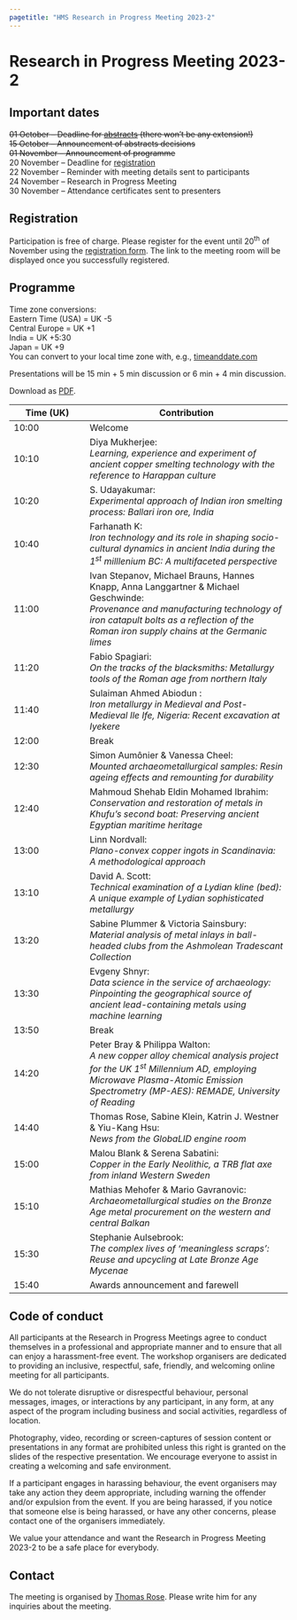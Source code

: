 ```yaml
---
pagetitle: "HMS Research in Progress Meeting 2023-2"
---
```


# Research in Progress Meeting 2023-2

::: {.callout-important icon=false} 

## Important dates
~~01 October -- Deadline for [abstracts](https://forms.gle/4WL3oqG4vHh1F7ti7) (there won't be any extension!)~~  
~~15 October -- Announcement of abstracts decisions~~  
~~01 November -- Announcement of programme~~  
20 November -- Deadline for [registration](https://forms.gle/dzQemocN3TtX6LhF7)  
22 November -- Reminder with meeting details sent to participants  
24 November -- Research in Progress Meeting  
30 November -- Attendance certificates sent to presenters

::: 

## Registration

Participation is free of charge. Please register for the event until 20^th^ of November using the [registration form](https://forms.gle/dzQemocN3TtX6LhF7). The link to the meeting room will be displayed once you successfully registered.  

## Programme

[Time zone conversions:  
Eastern Time (USA) = UK -5  
Central Europe = UK +1  
India = UK +5:30  
Japan = UK +9  
You can convert to your local time zone with, e.g., [timeanddate.com](https://www.timeanddate.com/worldclock/converter.html?iso=20231124T100000&p1=136)]{.aside}

Presentations will be 15 min + 5 min discussion or 6 min + 4 min discussion.  

Download as [PDF](assets/2023-2_Programme.pdf).

| Time (UK) | Contribution |
|------|----------------|
|10:00 | Welcome |
|10:10 | Diya Mukherjee: <br> *Learning, experience and experiment of ancient copper smelting technology with the reference to Harappan culture*|
|10:20 | S. Udayakumar: <br> *Experimental approach of Indian iron smelting process: Ballari iron ore, India*|
|10:40 | Farhanath K: <br> *Iron technology and its role in shaping socio-cultural dynamics in ancient India during the 1^st^ milllenium BC: A multifaceted perspective*|
|11:00 | Ivan Stepanov, Michael Brauns, Hannes Knapp, Anna Langgartner & Michael Geschwinde: <br> *Provenance and manufacturing technology of iron catapult bolts as a reflection of the Roman iron supply chains at the Germanic limes*|
|11:20 | Fabio Spagiari: <br> *On the tracks of the blacksmiths: Metallurgy tools of the Roman age from northern Italy*|
|11:40 | Sulaiman Ahmed Abiodun : <br> *Iron metallurgy in Medieval and Post-Medieval Ile Ife, Nigeria: Recent excavation at Iyekere *|
|12:00 | Break |
|12:30 | Simon Aumônier & Vanessa Cheel: <br> *Mounted archaeometallurgical samples: Resin ageing effects and remounting for durability*|
|12:40 | Mahmoud Shehab Eldin Mohamed Ibrahim: <br> *Conservation and restoration of metals in Khufu's second boat: Preserving ancient Egyptian maritime heritage*|
|13:00 | Linn Nordvall: <br> *Plano-convex copper ingots in Scandinavia: A methodological approach*|
|13:10 | David A. Scott: <br> *Technical examination of a Lydian kline (bed): A unique example of Lydian sophisticated metallurgy*|
|13:20 | Sabine Plummer & Victoria Sainsbury: <br> *Material analysis of metal inlays in ball-headed clubs from the Ashmolean Tradescant Collection*|
|13:30 | Evgeny Shnyr: <br> *Data science in the service of archaeology: Pinpointing the geographical source of ancient lead-containing metals using machine learning*|
|13:50 | Break|
|14:20 | Peter Bray & Philippa Walton: <br> *A new copper alloy chemical analysis project for the UK 1^st^ Millennium AD, employing Microwave Plasma-Atomic Emission Spectrometry (MP-AES): REMADE, University of Reading*|
|14:40 | Thomas Rose, Sabine Klein, Katrin J. Westner & Yiu-Kang Hsu: <br> *News from the GlobaLID engine room*|
|15:00 | Malou Blank & Serena Sabatini: <br> *Copper in the Early Neolithic, a TRB flat axe from inland Western Sweden*|
|15:10 | Mathias Mehofer & Mario Gavranovic: <br> *Archaeometallurgical studies on the Bronze Age metal procurement on the western and central Balkan*|
|15:30 | Stephanie Aulsebrook: <br> *The complex lives of ‘meaningless scraps’: Reuse and upcycling at Late Bronze Age Mycenae*|
|15:40 | Awards announcement and farewell |

<!--
### Call for Papers
The Research in Progress Meeting 2023-2 of the [Historical Metallurgy Society](https://historicalmetallurgy.org/) will take place online on Friday, 24^th^ of November. It provides a forum for everyone working on topics related to ancient and historical metallurgical practices, the past use of metal objects, and related fields. We are keen to learn more about your ongoing or recently finished projects! The meeting aims to foster links between the different disciplines and geographical regions. Therefore, we particularly encourage submissions from early career researchers, contract archaeologists/conservators, and colleagues from outside Europe. There will be an HMS prize for the best student presentation. 

Abstracts (up to 200 words) can be submitted until 1^st^ of October via the [submission form](https://forms.gle/4WL3oqG4vHh1F7ti7). Please note that there won't be extensions of the submission deadline. Presentations can be either 6 min or 15 min long (with time for questions added). We encourage all presenters to take full advantage of the flexibility a virtual event provides and present their project in a way that suits them and their project best. Pre-recorded contribution are possible but the presenter must be present in the meeting to answer any questions. Presentations will be scheduled in a way that considers the different presenter’s time zones. 
-->

<!--
The programme and any updates will be announced here and circulated by mail. General enquiries can be directed to Thomas Rose (<t.rose@em.uni-frankfurt.de>).

We are looking forward to seeing you in November! 
-->

## Code of conduct
All participants at the Research in Progress Meetings agree to conduct themselves in a professional and appropriate manner and to ensure that all can enjoy a harassment-free event. The workshop organisers are dedicated to providing an inclusive, respectful, safe, friendly, and welcoming online meeting for all participants.

We do not tolerate disruptive or disrespectful behaviour, personal messages, images, or interactions by any participant, in any form, at any aspect of the program including business and social activities, regardless of location. 

Photography, video, recording or screen-captures of session content or presentations in any format are prohibited unless this right is granted on the slides of the respective presentation. We encourage everyone to assist in creating a welcoming and safe environment. 

If a participant engages in harassing behaviour, the event organisers may take any action they deem appropriate, including warning the offender and/or expulsion from the event. If you are being harassed, if you notice that someone else is being harassed, or have any other concerns, please contact one of the organisers immediately. 

We value your attendance and want the Research in Progress Meeting 2023-2 to be a safe place for everybody. 

## Contact
The meeting is organised by [Thomas Rose](mailto:t.rose@em.uni-frankfurt.de). Please write him for any inquiries about the meeting. 
